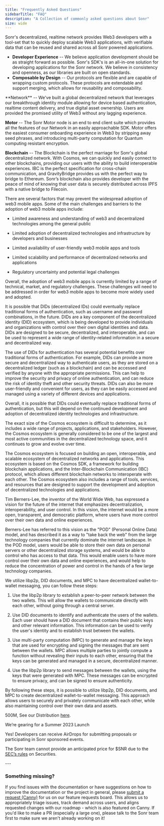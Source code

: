 ```yaml
---
title: "Frequently Asked Questions"
sidebarTitle: "FAQ"
description: "A Collection of commonly asked questions about Sonr"
size: wide
---
```


<AccordionGroup>
<Accordion title="Why build on Sonr?">

Sonr's decentralized, realtime network provides Web3 developers with a tool-set that to quickly deploy scalable Web3 applications, with verifiable data that can be reused and shared across all Sonr powered applications.

- **Developer Experience** -- We believe application development should be as straight forward as possible. Sonr's SDK's is an all-in-one solution for developing applications for the Sonr network. We believe in consistency and openness, as our libraries are built on open standards.
- **Composable by Design** -- Our protocols are flexible and are capable of wrapping custom protocols. These protocols are extendable and support merging, which allows for reusability and composability.

</Accordion>

<Accordion title="What Components make up the Sonr stack?">
**Network** --
We've built a global decentralized network that leverages our breakthrough identity module allowing for device based authentication, realtime content delivery, and true digital asset ownership. Users are provided the promised utility of Web3 without any lagging experience.

**Motor** --
The Sonr Motor node is an end to end client suite which provides all the features of our Network in an easily approachable SDK. Motor offers the easiest consumer onboarding experience in Web3 by stripping away seed phrases, and introducing multi-party computation for Quantum computing resistant encryption.

**Blockchain** --
The Blockchain is the perfect marriage for Sonr's global decentralized network. With Cosmos, we can quickly and easily connect to other blockchains, providing our users with the ability to build interoperable experiences. IBC is the perfect specification for cross-chain communication, and GravityBridge provides us with the perfect way to bridge to Ethereum. Sonr’s blockchain also provides developer with the peace of mind of knowing that user data is securely distributed across IPFS with a native bridge to Filecoin.

</Accordion>

<Accordion title="What’s preventing Web3 Mobile Apps?">
There are several factors that may prevent the widespread adoption of web3 mobile apps. Some of the main challenges and barriers to the adoption of web3 mobile apps include:

- Limited awareness and understanding of web3 and decentralized technologies among the general public

- Limited adoption of decentralized technologies and infrastructure by developers and businesses

- Limited availability of user-friendly web3 mobile apps and tools

- Limited scalability and performance of decentralized networks and applications

- Regulatory uncertainty and potential legal challenges

Overall, the adoption of web3 mobile apps is currently limited by a range of technical, market, and regulatory challenges. These challenges will need to be addressed in order for web3 mobile apps to become more widely used and adopted.

</Accordion>

<Accordion title="Will DIDs replace traditional authentication in the future?">
It is possible that DIDs (decentralized IDs) could eventually replace traditional forms of authentication, such as username and password combinations, in the future. DIDs are a key component of the decentralized identity (DID) ecosystem, which is being developed to provide individuals and organizations with control over their own digital identities and data. DIDs are designed to be secure, decentralized, and interoperable, and can be used to represent a wide range of identity-related information in a secure and decentralized way.

The use of DIDs for authentication has several potential benefits over traditional forms of authentication. For example, DIDs can provide a more secure and decentralized way to authenticate users, as they are stored on a decentralized ledger (such as a blockchain) and can be accessed and verified by anyone with the appropriate permissions. This can help to improve the security and privacy of online authentication, and can reduce the risk of identity theft and other security threats. DIDs can also be more user-friendly and convenient for users, as they can be easily accessed and managed using a variety of different devices and applications.

Overall, it is possible that DIDs could eventually replace traditional forms of authentication, but this will depend on the continued development and adoption of decentralized identity technologies and infrastructure.

</Accordion>

<Accordion title="How large is the Cosmos Ecosystem?">
The exact size of the Cosmos ecosystem is difficult to determine, as it includes a wide range of projects, applications, and stakeholders. However, the Cosmos ecosystem is generally considered to be one of the largest and most active communities in the decentralized technology space, and it continues to grow and evolve over time.

The Cosmos ecosystem is focused on building an open, interoperable, and scalable ecosystem of decentralized networks and applications. This ecosystem is based on the Cosmos SDK, a framework for building blockchain applications, and the Inter-Blockchain Communication (IBC) protocol, which allows different blockchain networks to interoperate with each other. The Cosmos ecosystem also includes a range of tools, services, and resources that are designed to support the development and adoption of decentralized technologies and applications.

</Accordion>

<Accordion title="What was Tim Berners Lee’s Original Vision for the Internet?">

Tim Berners-Lee, the inventor of the World Wide Web, has expressed a vision for the future of the internet that emphasizes decentralization, interoperability, and user control. In this vision, the internet would be a more open, transparent, and democratic platform, where users have more control over their own data and online experiences.

Berners-Lee has referred to this vision as the "POD" (Personal Online Data) model, and has described it as a way to "take back the web" from the large technology companies that currently dominate the internet landscape. In the POD model, users would be able to store their own data on personal servers or other decentralized storage systems,
and would be able to control who has access to that data. This would enable users to have more control over their own data and online experiences, and would help to reduce the concentration of power and control in the hands of a few large technology companies.

</Accordion>

<Accordion title="Does Sonr have Wallet to Wallet Messaging?">
We utilize libp2p, DID documents, and MPC to have decentralized wallet-to-wallet messaging, you can follow these steps:

1. Use the libp2p library to establish a peer-to-peer network between the two wallets. This will allow the wallets to communicate directly with each other, without going through a central server.

2. Use DID documents to identify and authenticate the users of the wallets. Each user should have a DID document that contains their public keys and other relevant information. This information can be used to verify the user's identity and to establish trust between the wallets.

3. Use multi-party computation (MPC) to generate and manage the keys that are used for encrypting and signing the messages that are sent between the wallets. MPC allows multiple parties to jointly compute a function without revealing their inputs to each other, ensuring that the keys can be generated and managed in a secure, decentralized manner.

4. Use the libp2p library to send messages between the wallets, using the keys that were generated with MPC. These messages can be encrypted to ensure privacy, and can be signed to ensure authenticity.

By following these steps, it is possible to utilize libp2p, DID documents, and MPC to create decentralized wallet-to-wallet messaging. This approach allows users to securely and privately communicate with each other, while also maintaining control over their own data and assets.

</Accordion>

<Accordion title="What is the Total Supply of Tokens?">

500M, See our Distribution [here](https://www.notion.so/Token-Supply-0578a472c3364718a8634efa8c290e4b).

</Accordion>

<Accordion title="When is the Sonr Team anticipating on going to MainNet?">

We’re gearing for a Summer 2023 Launch

</Accordion>

<Accordion title="Do Developers receive Airdrops?">

Yes! Developers can receive AirDrops for submitting proposals or participating in Sonr sponsored events.

</Accordion>

<Accordion title="Whats the price of $SNR?">

The Sonr team cannot provide an anticipated price for $SNR due to the [SEC’s rules](https://cryptolawinsider.com/security-token/) on Securities.

</Accordion>
</AccordionGroup>
---

### Something missing?

If you find issues with the documentation or have suggestions on how to improve the documentation or the project in general, please [submit a request (Canny)](https://sonr.fyi/docs-requests) for us on our feature requests board. This allows us to appropriately triage issues, track demand across users, and aligns requested changes with our roadmap - which is also featured on Canny. If you'd like to make a PR (especially a large one), please talk to the Sonr team first to make sure we aren't already working on it!
